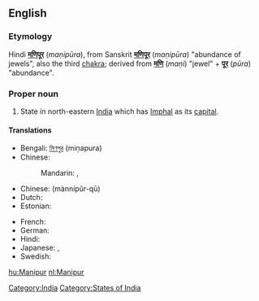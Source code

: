 ==English==
{{wikipedia}}

===Etymology===
Hindi '''[[मणिपूर]]''' (''maṇipūra''), from Sanskrit '''[[मणिपूर]]''' (''maṇipūra'') "abundance of jewels", also the third [[chakra]]; derived from '''[[मणि]]''' (''maṇi'') "jewel" + '''[[पूर]]''' (''pūra'') "abundance".  

===Proper noun===
{{en-proper noun}}

#State in north-eastern [[India]] which has [[Imphal]] as its [[capital]].

====Translations====
{{trans-top|Manipur, India}}
* Bengali: [[মিণপুর]] (miṇapura)
* Chinese:
*: Mandarin: {{t|zh|曼尼普爾邦|tr=Běndìzhìlǐ|sc=Hani}}, {{t|zh|曼尼普尔邦|tr=Mànnípǔ'ěr-bāng|sc=Hani}}
* Chinese: [[]] (mànnípǔr-qū)
* Dutch: {{t+|nl|Manipur}}
* Estonian: {{t-|et|Manipur}}
{{trans-mid}}
* French: {{t-|fr|Manipur}}
* German: {{t-|de|Manipur}}
* Hindi: {{t|hi|मणिपूर|tr=maṇipūr|sc=Deva}}
* Japanese: {{t|ja|マニプル州|tr=Manipuru-shū|sc=Jpan}}, {{t|ja|マニプル|tr=Manipuru|sc=Jpan}}
* Swedish: {{t-|sv|Manipur}}
{{trans-bottom}}

[[Category:India]]
[[Category:States of India]]

[[hu:Manipur]]
[[nl:Manipur]]
